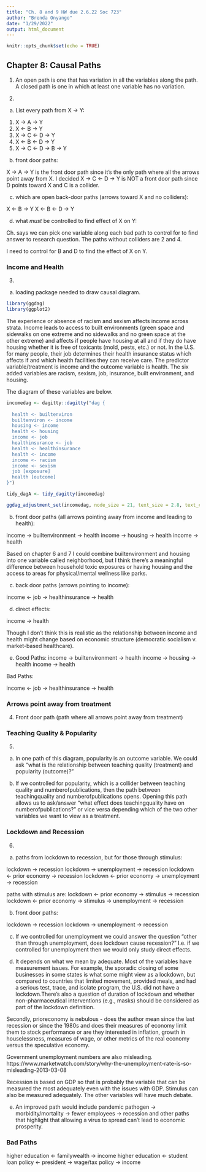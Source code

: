```yaml
---
title: "Ch. 8 and 9 HW due 2.6.22 Soc 723"
author: "Brenda Onyango"
date: "1/29/2022"
output: html_document
---
```


```r
knitr::opts_chunk$set(echo = TRUE)
```

## Chapter 8: Causal Paths

1) An open path is one that has variation in all the variables along the path. A closed path is one in which at least one variable has no variation. 

2) 

a. List every path from X -> Y:

1. X -> A -> Y
2. X <- B -> Y
3. X -> C <- D -> Y
4. X <- B <- D -> Y 
5. X -> C <- D -> B -> Y

b. front door paths:

X -> A -> Y is the front door path since it's the only path where all the arrows point away from X. I decided X -> C <- D -> Y is NOT a front door path since D points toward X and C is a collider. 

c. which are open back-door paths (arrows toward X and no colliders):

X <- B -> Y
X <- B <- D -> Y

d. what *must* be controlled to find effect of X on Y:

Ch. says we can pick one variable along each bad path to control for to find answer to research question. The paths without colliders are 2 and 4. 

I need to control for B and D to find the effect of X on Y. 

### Income and Health 

3) 
a. loading package needed to draw causal diagram.

```r
library(ggdag)
library(ggplot2)
```

The experience or absence of racism and sexism affects income across strata. Income leads to access to built environments (green space and sidewalks on one extreme and no sidewalks and no green space at the other extreme) and affects if people have housing at all and if they do have housing whether it is free of toxicants (mold, pests, etc.) or not. In the U.S. for many people, their job determines their health insurance status which affects if and which health facilities they can receive care. The predictor variable/treatment is income and the outcome variable is health. The six added variables are racism, sexism, job, insurance, built environment, and housing. 

The diagram of these variables are below. 

```r
incomedag <- dagitty::dagitty("dag {
  
  health <- builtenviron
  builtenviron <- income
  housing <- income
  health <- housing
  income <- job
  healthinsurance <- job
  health <- healthinsurance 
  health <- income
  income <- racism
  income <- sexism 
  job [exposure]
  health [outcome]  
}")

tidy_dagA <- tidy_dagitty(incomedag)

ggdag_adjustment_set(incomedag, node_size = 21, text_size = 2.8, text_col = 'black')
```


b. front door paths (all arrows pointing away from income and leading to health):

income -> builtenvironment -> health 
income -> housing -> health 
income -> health

Based on chapter 6 and 7 I could combine builtenvironment and housing into one variable called neighborhood, but I think there's a meaningful difference between household toxic exposures or having housing and the access to areas for physical/mental wellness like parks. 

c. back door paths (arrows pointing to income):

income <- job -> healthinsurance -> health

d. direct effects: 

income -> health

Though I don't think this is realistic as the relationship between income and health might change based on economic structure (democratic socialism v. market-based healthcare). 

e. 
Good Paths:
income -> builtenvironment -> health 
income -> housing -> health 
income -> health

Bad Paths:

income <- job -> healthinsurance -> health

### Arrows point away from treatment

4) Front door path (path where all arrows point away from treatment)

### Teaching Quality & Popularity

5) 

a. In one path of this diagram, popularity is an outcome variable. We could ask "what is the relationship between teaching quality (treatment) and popularity (outcome)?" 

b. If we controlled for popularity, which is a collider between teaching quality and numberofpublications, then the path between teachingquality and numberofpublications opens. Opening this path allows us to ask/answer "what effect does teachingquality have on numberofpublications?" or vice versa depending which of the two other variables we want to view as a treatment. 


### Lockdown and Recession

6) 
a. paths from lockdown to recession, but for those through stimulus:

lockdown -> recession
lockdown -> unemployment -> recession
lockdown <- prior economy -> recession
lockdown <- prior economy -> unemployment -> recession 

paths with stimulus are:
lockdown <- prior economy -> stimulus -> recession
lockdown <- prior economy -> stimulus -> unemployment -> recession 

b. front door paths:

lockdown -> recession
lockdown -> unemployment -> recession

c. If we controlled for unemployment we could answer the question "other than through unemployment, does lockdown cause recession?" I.e. if we controlled for unemployment then we would only study direct effects. 

d. It depends on what we mean by adequate. Most of the variables have measurement issues. For example, the sporadic closing of some businesses in some states is what some might view as a lockdown, but compared to countries that limited movement, provided meals, and had a serious test, trace, and isolate program, the U.S. did not have a lockdown.There's also a question of duration of lockdown and whether non-pharmaceutical interventions (e.g., masks) should be considered as part of the lockdown definition.  

Secondly, prioreconomy is nebulous - does the author mean since the last recession or since the 1980s and does their measures of economy limit them to stock performance or are they interested in inflation, growth in houselessness, measures of wage, or other metrics of the real economy versus the speculative economy.

Government unemployment numbers are also misleading. https://www.marketwatch.com/story/why-the-unemployment-rate-is-so-misleading-2013-03-08

Recession is based on GDP so that is probably the variable that can be measured the most adequately even with the issues with GDP. Stimulus can also be measured adequately. The other variables will have much debate. 

e. An improved path would include pandemic pathogen -> morbidity/mortality -> fewer employees -> recession and other paths that highlight that allowing a virus to spread can't lead to economic prosperity. 

### Bad Paths 

higher education <- familywealth -> income 
higher education <- student loan policy <- president -> wage/tax policy -> income

